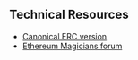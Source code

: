 ## Technical Resources

- [Canonical ERC version](https://eips.ethereum.org/EIPS/eip-6900)
- [Ethereum Magicians forum](https://ethereum-magicians.org/t/erc-6900-modular-smart-contract-accounts-and-plugins/13885)
